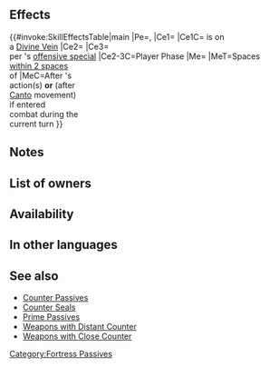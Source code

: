 {{Passive
|name=Fortifications
|type=A
|exclusive=0
|canUseWeapon={{WeaponList|Close}}
|canUseMove={{MoveList|All}}
|properties=random_owner
|1name=Fortifications
|1tagid=SID_野戦築城
|1effect=Inflicts Atk-5. Grants Def/Res+7.<br><br>If unit is in a space where a Divine Vein effect is applied, unit can counterattack regardless of foe's range.<br><br>If unit initiates combat, grants Def/Res+6 to unit and reduces damage from foe's Specials by 10 during combat (excluding area-of-effect Specials).<br><br>If unit has entered combat during the current turn, after unit acts (if Canto triggers, after Canto), applies【Divine Vein (Stone)】to unit's space and spaces within 2 spaces of unit for 1 turn.<br><br>【Divine Vein (Stone)】<br>Applies the following effects on space for unit and allies: Grants Def/Res+6 during combat, reduces damage from foe's Specials by 10 during combat (excluding area-of-effect Specials), and reduces damage from area-of-effect Specials by 50% (excluding Røkkr area-of-effect Specials). (Divine Vein effects do not stack; replaces any existing Divine Vein effect; Divine Vein effects applied simultaneously cancel each other out. Does not count as defensive terrain.)
|statModifiers1=0,-5,0,7,7
|1cost=300
|1required=Fort. Def/Res 2
}}
==Effects==
{{#invoke:SkillEffectsTable|main
|Pe={{Eft|Stat Reductions|Atk|5}}, {{Eft|Stat Boosts|Def/Res|7}}
|Ce1={{Eft|Distant Counter}}
|Ce1C={{Tgt|Unit}} is on<br>a [[Divine Vein]]
|Ce2={{Eft|Temporary buffs|Def/Res|6}}
|Ce3={{Eft|Damage Reduction|10}}<br>per {{Tgt|Foe}}'s [[offensive special]]
|Ce2-3C=Player Phase
|Me={{Eft|Divine Vein (Stone)}}
|MeT=Spaces<br>[[within 2 spaces]]<br>of {{Tgt|Unit}}
|MeC=After {{Tgt|Unit}}'s<br>action(s) '''or''' (after<br>[[Canto]] movement)<br>if {{Tgt|Unit}} entered<br>combat during the<br>current turn
}}

==Notes==
{{IfUnitInitiates}}
{{Temporary buffs}}
{{FlatDamageReduction|10}}
{{Divine Vein|Stone}}
==List of owners==
{{Skill Hero List}}
==Availability==
{{PassiveFocusList}}
{{PassiveDistributionList}}
{{PassiveCombatManualList}}
==In other languages==
{{OtherLanguages
|japanese=野戦築城
|german=Befestigungen
|spanishEU=Fortificaciones
|spanishLA=Fortificaciones
|french=Fortifications
|italian=Fortificazioni
|chineseTW=野戰築城
|portuguese=Fortificações
}}
==See also==
{{See also skills|cond=(Description LIKE '%【Divine Vein (Stone)】%' OR Description LIKE '%reduces damage from foe_s specials by%') AND Exclusive='1'}}
* [[Counter Passives]]
* [[Counter Seals]]
* [[Prime Passives]]
* [[Weapons with Distant Counter]]
* [[Weapons with Close Counter]]
{{Passives Navbox|A}}
[[Category:Fortress Passives]]